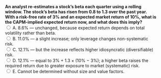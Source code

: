 ::: {.question-block}
<form onsubmit="event.preventDefault(); checkAnswer('module3_mcq_q52')" data-correct-answer="D">
<strong style="display: block;">
An analyst re-estimates a stock’s beta each quarter using a rolling window. 
The stock’s beta has risen from 0.8 to 1.3 over the past year. 
With a risk-free rate of 3% and an expected market return of 10%, what is the CAPM-implied expected return **now**, and what does this imply?
</strong>
<label><input type="radio" name="module3_mcq_q52" value="A"> A. 8.6% — unchanged, because expected return depends on total volatility rather than beta.</label><br>
<label><input type="radio" name="module3_mcq_q52" value="B"> B. 11.0% — a slight increase; only leverage changes non-systematic risk.</label><br>
<label><input type="radio" name="module3_mcq_q52" value="C"> C. 12.1% — but the increase reflects higher idiosyncratic (diversifiable) risk.</label><br>
<label><input type="radio" name="module3_mcq_q52" value="D"> D. 12.1% — equal to 3% + 1.3 × (10% − 3%); a higher beta raises the required return due to greater exposure to market (systematic) risk.</label><br>
<label><input type="radio" name="module3_mcq_q52" value="E"> E. Cannot be determined without size and value factors.</label><br>
</form>
<div id="feedback-module3_mcq_q52" class="feedback" data-status="" style="display:none;">
✅ Correct: D. With β up from 0.8 to 1.3, CAPM implies E(R) increases from 8.6% to **12.1%**. 
Beta is a **time-varying, estimated** measure of systematic risk (affected by leverage, industry mix, and regimes). 
When β rises, the required return on the SML rises accordingly; idiosyncratic risk does not affect CAPM’s required return.
</div>
:::
